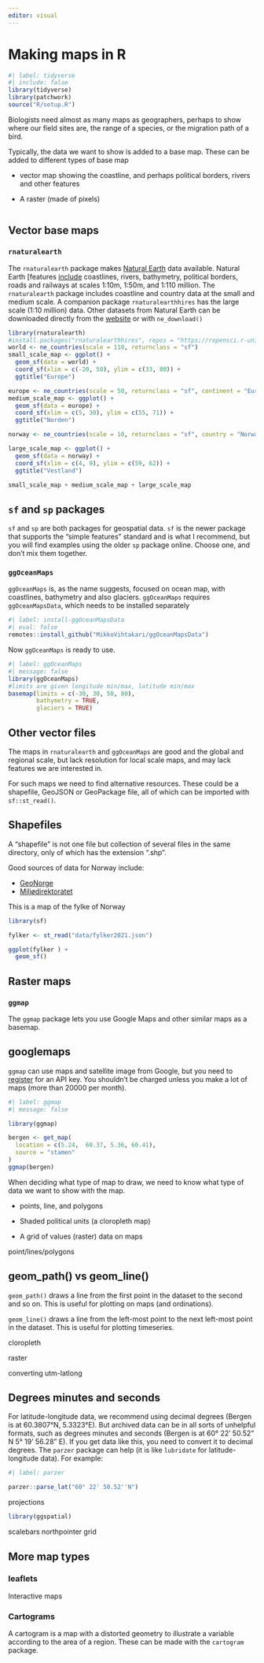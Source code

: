 ```yaml
---
editor: visual
---
```


# Making maps in R

```r
#| label: tidyverse
#| include: false
library(tidyverse)
library(patchwork)
source("R/setup.R")
```

Biologists need almost as many maps as geographers, perhaps to show where our field sites are, the range of a species, or the migration path of a bird.

Typically, the data we want to show is added to a base map.
These can be added to different types of base map

-   vector map showing the coastline, and perhaps political borders, rivers and other features

-   A raster (made of pixels)

```r

```

## Vector base maps

### `rnaturalearth`

The `rnaturalearth` package makes [Natural Earth](http://www.naturalearthdata.com/) data available. 
Natural Earth [features [include](https://www.naturalearthdata.com/features/) coastlines, rivers, bathymetry, political borders, roads and railways at scales  1:10m, 1:50m, and 1:110 million.
The `rnaturalearth` package includes coastline and country data at the small and medium scale.
A companion package `rnaturalearthhires` has the large scale (1:10 million) data.
Other datasets from Natural Earth can be downloaded directly from the [website](https://www.naturalearthdata.com/downloads/) or with `ne_download()`

```r
library(rnaturalearth)
#install.packages("rnaturalearthhires", repos = "https://ropensci.r-universe.dev")
world <- ne_countries(scale = 110, returnclass = "sf") 
small_scale_map <- ggplot() +
  geom_sf(data = world) +
  coord_sf(xlim = c(-20, 50), ylim = c(33, 80)) +
  ggtitle("Europe")

europe <- ne_countries(scale = 50, returnclass = "sf", continent = "Europe") 
medium_scale_map <- ggplot() +
  geom_sf(data = europe) +
  coord_sf(xlim = c(5, 30), ylim = c(55, 71)) +
  ggtitle("Norden")

norway <- ne_countries(scale = 10, returnclass = "sf", country = "Norway") 

large_scale_map <- ggplot() +
  geom_sf(data = norway) +
  coord_sf(xlim = c(4, 9), ylim = c(59, 62)) +
  ggtitle("Vestland")

small_scale_map + medium_scale_map + large_scale_map
```


::: callout-tip
## `sf` and `sp` packages

`sf` and `sp` are both packages for geospatial data.
`sf` is the newer package that supports the "simple features" standard and is what I recommend, but you will find examples  using the older `sp` package online.
Choose one, and don't mix them together.

:::

### `ggOceanMaps`

`ggOceanMaps` is, as the name suggests, focused on ocean map, with coastlines, bathymetry and also glaciers.
`ggOceanMaps` requires `ggOceanMapsData`, which needs to be installed separately 

```r
#| label: install-ggOceanMapsData
#| eval: false
remotes::install_github("MikkoVihtakari/ggOceanMapsData")
```

Now `ggOceanMaps` is ready to use.

```r
#| label: ggOceanMaps
#| message: false
library(ggOceanMaps)
#limits are given longitude min/max, latitude min/max
basemap(limits = c(-30, 30, 50, 80),
        bathymetry = TRUE,
        glaciers = TRUE)
```


## Other vector files

The maps in `rnaturalearth` and `ggOceanMaps` are good and the global and regional scale, but lack resolution for local scale maps, and may lack features we are interested in.

For such maps we need to find alternative resources. 
These could be a shapefile, GeoJSON or GeoPackage file, all of which can be imported with `sf::st_read()`.



::: callout-tip

## Shapefiles

A "shapefile" is not one file but collection of several files in the same directory, only of which has the extension ".shp".
:::

Good sources of data for Norway include: 

- [GeoNorge](https://www.geonorge.no/)
- [Miljødirektoratet](https://kartkatalog.miljodirektoratet.no/)

This is a map of the fylke of Norway 

```r
library(sf)

fylker <- st_read("data/fylker2021.json")

ggplot(fylker ) + 
  geom_sf()
```

## Raster maps

### `ggmap`

The `ggmap` package lets you use Google Maps and other similar maps as a basemap.

::: callout-tip
##  googlemaps

`ggmap` can use maps and satellite image from Google, but you need to [register](https://mapsplatform.google.com/) for an API key. 
You shouldn't be charged unless you make a lot of maps (more than 20000 per month).
:::

```r
#| label: ggmap
#| message: false

library(ggmap)

bergen <- get_map(
  location = c(5.24,  60.37, 5.36, 60.41),
  source = "stamen"           
)
ggmap(bergen)

```





When deciding what type of map to draw, we need to know what type of data we want to show with the map.

-   points, line, and polygons

-   Shaded political units (a cloropleth map)

-   A grid of values (raster)
data on maps

point/lines/polygons

::: callout-tip
## geom_path() vs geom_line()

`geom_path()` draws a line from the first point in the dataset to the second and so on.
This is useful for plotting on maps (and ordinations).

`geom_line()` draws a line from the left-most point to the next left-most point in the dataset. 
This is useful for plotting timeseries.
:::


cloropleth

raster


converting utm-latlong

::: callout-tip
## Degrees minutes and seconds

For latitude-longitude data, we recommend using decimal degrees (Bergen is at 60.3807°N, 5.3323°E).
But archived data can be in all sorts of unhelpful formats, such as degrees minutes and seconds (Bergen is at 60° 22' 50.52" N 5° 19' 56.28" E).
If you get data like this, you need to convert it to decimal degrees.
The `parzer` package can help (it is like `lubridate` for latitude-longitude data).
For example:

```r
#| label: parzer

parzer::parse_lat("60° 22' 50.52''N")

```


:::

projections

```r
library(ggspatial)


```


scalebars northpointer grid

## More map types

### leaflets

Interactive maps

### Cartograms

A cartogram is a map with a distorted geometry to illustrate a variable according to the area of a region.
These can be made with the `cartogram` package.


